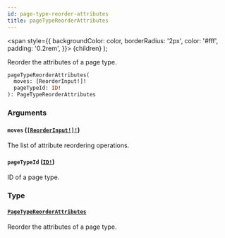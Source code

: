 ```yaml
---
id: page-type-reorder-attributes
title: pageTypeReorderAttributes
---
```


<span
style={{
      backgroundColor: color,
      borderRadius: '2px',
      color: '#fff',
      padding: '0.2rem',
    }}>
{children}
</span>
);

Reorder the attributes of a page type.

```graphql
pageTypeReorderAttributes(
  moves: [ReorderInput!]!
  pageTypeId: ID!
): PageTypeReorderAttributes

```

### Arguments

#### `moves` ([`[ReorderInput!]!`](/api-reference/inputs/reorder-input.mdx))

The list of attribute reordering operations.

#### `pageTypeId` ([`ID!`](/api-reference/scalars/id.mdx))

ID of a page type.

### Type

#### [`PageTypeReorderAttributes`](/api-reference/objects/page-type-reorder-attributes.mdx)

Reorder the attributes of a page type.
